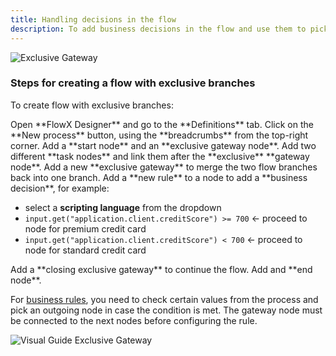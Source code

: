 ```yaml
---
title: Handling decisions in the flow
description: To add business decisions in the flow and use them to pick between a flow branch or another, we can use exclusive gateways.
---
```


<Frame>

![Exclusive Gateway](https://s3.eu-west-1.amazonaws.com/docx.flowx.ai/building-blocks/node/gateway_exclusive.png#center)

</Frame>

### Steps for creating a flow with exclusive branches

To create flow with exclusive branches:

<Steps>
<Step>
Open **FlowX Designer** and go to the **Definitions** tab.
</Step>
<Step>
Click on the **New process** button, using the **breadcrumbs** from the top-right corner.
</Step>
<Step>
Add a **start node** and an **exclusive gateway node**.
</Step>
<Step>
Add two different **task nodes** and link them after the **exclusive** **gateway node**.
</Step>
<Step>
Add a new **exclusive gateway** to merge the two flow branches back into one branch.
</Step>
<Step>
Add a **new rule** to a node to add a **business decision**, for example:

* select a **scripting language** from the dropdown
* `input.get("application.client.creditScore") >= 700` ← proceed to node for premium credit card
* `input.get("application.client.creditScore") < 700` ← proceed to node for standard credit card
</Step>
<Step>
Add a **closing exclusive gateway** to continue the flow.
</Step>
<Step>
Add and **end node**.
</Step>
</Steps>

For [business rules](../../building-blocks/actions/business-rule-action/business-rule-action), you need to check certain values from the process and pick an outgoing node in case the condition is met. The gateway node must be connected to the next nodes before configuring the rule.

![Visual Guide Exclusive Gateway](https://s3.eu-west-1.amazonaws.com/docx.flowx.ai/flowx-designer/visual_guide_exclusive_gateway.gif)

<Card title="Exclusive Gateway Node" href="../../building-blocks/node/exclusive-gateway-node">
</Card>

